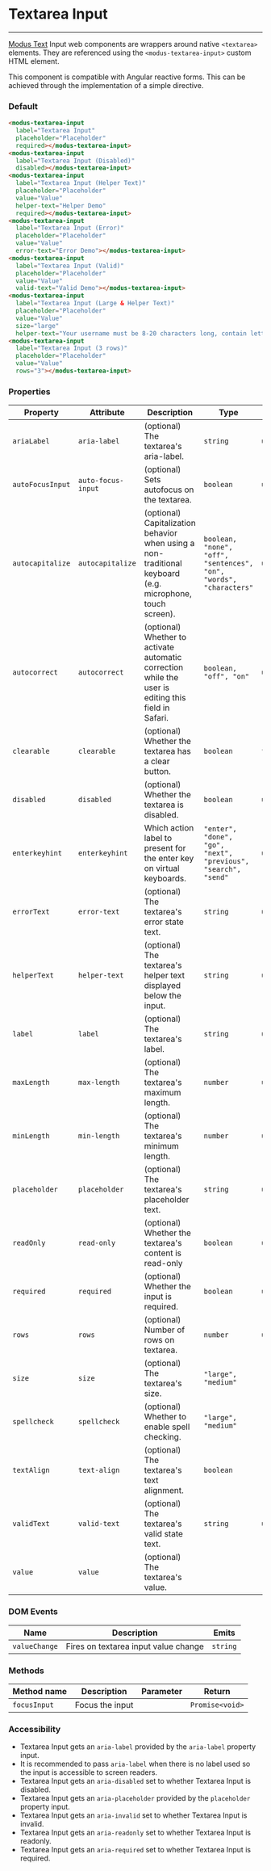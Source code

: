 # Textarea Input

---

[Modus Text](https://modus.trimble.com/components/inputs/) Input web components are wrappers around native `<textarea>` elements. They are referenced using the `<modus-textarea-input>` custom HTML element.

This component is compatible with Angular reactive forms. This can be achieved through the implementation of a simple directive.

### Default

<modus-textarea-input label="Textarea Input" placeholder="Placeholder" required></modus-textarea-input>

<modus-textarea-input label="Textarea Input (Disabled)" disabled></modus-textarea-input>

<modus-textarea-input label="Textarea Input (Helper Text)" placeholder="Placeholder" value="Value" helper-text="Helper Demo" required></modus-textarea-input>

<modus-textarea-input label="Textarea Input (Error)" placeholder="Placeholder" value="Value" error-text="Error Demo"></modus-textarea-input>

<modus-textarea-input label="Textarea Input (Valid)" placeholder="Placeholder" value="Value" valid-text="Valid Demo"></modus-textarea-input>

<modus-textarea-input label="Textarea Input (Large & Helper Text)" placeholder="Placeholder" value="Value" size="large" helper-text="Your username must be 8-20 characters long, contain letters and numbers, and must not contain spaces"></modus-textarea-input>

```html
<modus-textarea-input
  label="Textarea Input"
  placeholder="Placeholder"
  required></modus-textarea-input>
<modus-textarea-input
  label="Textarea Input (Disabled)"
  disabled></modus-textarea-input>
<modus-textarea-input
  label="Textarea Input (Helper Text)"
  placeholder="Placeholder"
  value="Value"
  helper-text="Helper Demo"
  required></modus-textarea-input>
<modus-textarea-input
  label="Textarea Input (Error)"
  placeholder="Placeholder"
  value="Value"
  error-text="Error Demo"></modus-textarea-input>
<modus-textarea-input
  label="Textarea Input (Valid)"
  placeholder="Placeholder"
  value="Value"
  valid-text="Valid Demo"></modus-textarea-input>
<modus-textarea-input
  label="Textarea Input (Large & Helper Text)"
  placeholder="Placeholder"
  value="Value"
  size="large"
  helper-text="Your username must be 8-20 characters long, contain letters and numbers, and must not contain spaces"></modus-textarea-input>
<modus-textarea-input
  label="Textarea Input (3 rows)"
  placeholder="Placeholder"
  value="Value"
  rows="3"></modus-textarea-input>
```

### Properties

| Property                    | Attribute                      | Description                                                                                               | Type                                                                        | Default     |
| --------------------------- | ------------------------------ | --------------------------------------------------------------------------------------------------------- | --------------------------------------------------------------------------- | ----------- |
| `ariaLabel`                 | `aria-label`                   | (optional) The textarea's aria-label.                                                                     | `string`                                                                    | `undefined` |
| `autoFocusInput`            | `auto-focus-input`             | (optional) Sets autofocus on the textarea.                                                                | `boolean`                                                                   | `undefined` |
| `autocapitalize`            | `autocapitalize`               | (optional) Capitalization behavior when using a non-traditional keyboard (e.g. microphone, touch screen). | `boolean, "none", "off", "sentences", "on", "words", "characters"`          | `undefined` |
| `autocorrect`               | `autocorrect`                  | (optional) Whether to activate automatic correction while the user is editing this field in Safari.       | `boolean, "off", "on"`                                                      | `undefined` |
| `clearable`                 | `clearable`                    | (optional) Whether the textarea has a clear button.                                                       | `boolean`                                                                   | `false`     |
| `disabled`                  | `disabled`                     | (optional) Whether the textarea is disabled.                                                              | `boolean`                                                                   | `undefined` |
| `enterkeyhint`              | `enterkeyhint`                 | Which action label to present for the enter key on virtual keyboards.                                     | `"enter", "done", "go", "next", "previous", "search", "send"`               | `undefined` |
| `errorText`                 | `error-text`                   | (optional) The textarea's error state text.                                                               | `string`                                                                    | `undefined` |
| `helperText`                | `helper-text`                  | (optional) The textarea's helper text displayed below the input.                                          | `string`                                                                    | `undefined` |
| `label`                     | `label`                        | (optional) The textarea's label.                                                                          | `string`                                                                    | `undefined` |
| `maxLength`                 | `max-length`                   | (optional) The textarea's maximum length.                                                                 | `number`                                                                    | `undefined` |
| `minLength`                 | `min-length`                   | (optional) The textarea's minimum length.                                                                 | `number`                                                                    | `undefined` |
| `placeholder`               | `placeholder`                  | (optional) The textarea's placeholder text.                                                               | `string`                                                                    | `undefined` |
| `readOnly`                  | `read-only`                    | (optional) Whether the textarea's content is read-only                                                    | `boolean`                                                                   | `undefined` |
| `required`                  | `required`                     | (optional) Whether the input is required.                                                                 | `boolean`                                                                   | `undefined` |
| `rows`                      | `rows`                         | (optional) Number of rows on textarea.                                                                    | `number`                                                                    | `undefined` |
| `size`                      | `size`                         | (optional) The textarea's size.                                                                           | `"large", "medium"`                                                         | `'medium'`  |
| `spellcheck`                | `spellcheck`                   | (optional) Whether to enable spell checking.                                                              | `"large", "medium"`                                                         | `'medium'`  |
| `textAlign`                 | `text-align`                   | (optional) The textarea's text alignment.                                                                 | `boolean`                                                                   | `'false'`   |
| `validText`                 | `valid-text`                   | (optional) The textarea's valid state text.                                                               | `string`                                                                    | `undefined` |
| `value`                     | `value`                        | (optional) The textarea's value.                                                                          |

### DOM Events

| Name          | Description                          | Emits    |
| ------------- | ------------------------------------ | -------- |
| `valueChange` | Fires on textarea input value change | `string` |

### Methods

| Method name  | Description     | Parameter | Return          |
| ------------ | --------------- | --------- | --------------- |
| `focusInput` | Focus the input |           | `Promise<void>` |

### Accessibility

- Textarea Input gets an `aria-label` provided by the `aria-label` property input.
- It is recommended to pass `aria-label` when there is no label used so the input is accessible to screen readers.
- Textarea Input gets an `aria-disabled` set to whether Textarea Input is disabled.
- Textarea Input gets an `aria-placeholder` provided by the `placeholder` property input.
- Textarea Input gets an `aria-invalid` set to whether Textarea Input is invalid.
- Textarea Input gets an `aria-readonly` set to whether Textarea Input is readonly.
- Textarea Input gets an `aria-required` set to whether Textarea Input is required.
